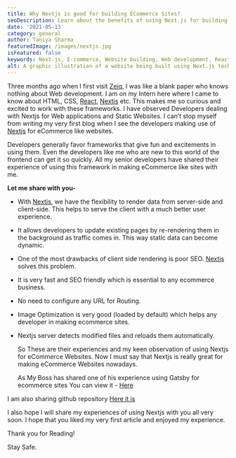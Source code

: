 ```yaml
---
title: Why Nextjs is good for building ECommerce Sites?
seoDescription: Learn about the benefits of using Next.js for building e-commerce websites, including scalability, fast performance, and a seamless user experience.
date: '2021-05-13'
category: general
author: Taniya Sharma
featuredImage: /images/nextjs.jpg
isFeatured: false
keywords: Next.js, E-commerce, Website building, Web development, React, JavaScript framework, Scalable, Fast, Seamless user experience.
alt: A graphic illustration of a website being built using Next.js technology
---
```


Three months ago when I first visit [Zeiq](https://www.zeiq.co/), I was like a blank paper who knows nothing about Web development. I am on my Intern here where I came to know about HTML, CSS, [React](https://reactjs.org/), [Nextjs](https://nextjs.org/) etc. This makes me so curious and excited to work with these frameworks. I have observed Developers dealing with Nextjs for Web applications and Static Websites. I can’t stop myself from writing my very first blog when I see the developers making use of [Nextjs](https://nextjs.org/) for eCommerce like websites.

Developers generally favor frameworks that give fun and excitements in using them. Even the developers like me who are new to this world of the frontend can get it so quickly. All my senior developers have shared their experience of using this framework in making eCommerce like sites with me.

**Let me share with you-**

- With [Nextjs](https://nextjs.org/), we have the flexibility to render data from server-side and client-side. This helps to serve the client with a much better user experience.

- It allows developers to update existing pages by re-rendering them in the background as traffic comes in. This way static data can become dynamic.

- One of the most drawbacks of client side rendering is poor SEO. [Nextjs](https://nextjs.org/) solves this problem.

- It is very fast and SEO friendly which is essential to any ecommerce business.

- No need to configure any URL for Routing.

- Image Optimization is very good (loaded by default) which helps any developer in making ecommerce sites.

- Nextjs server detects modified files and reloads them automatically.

  So These are their experiences and my keen observation of using Nextjs for eCommerce Websites. Now I must say that Nextjs is really great for making eCommerce Websites nowadays.

  As My Boss has shared one of his experience using Gatsby for ecommerce sites You can view it - [Here](https://medium.com/zeiq/creating-static-e-commerce-site-with-gatsbyjs-a349d7e022a)

I am also sharing github repository [Here it is](https://github.com/zeiq-co/commerce)

I also hope I will share my experiences of using Nextjs with you all very soon.
I hope that you liked my very first article and enjoyed my experience.

Thank you for Reading!

Stay Safe.
